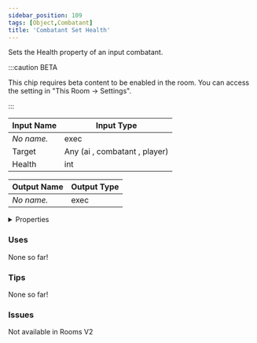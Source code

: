 ```yaml
---
sidebar_position: 109
tags: [Object,Combatant]
title: 'Combatant Set Health'
---
```


Sets the Health property of an input combatant.

:::caution BETA

This chip requires beta content to be enabled in the room. You can access the setting in "This Room -> Settings".

:::


<EsbSvg />

| Input Name | Input Type |
|-----------|-----------|
| *No name.* | exec |
| Target | Any (ai , combatant , player) |
| Health | int |

| Output Name | Output Type |
|-----------|-----------|
| *No name.* | exec |


<details>
  <summary>Properties</summary>
  <div>
    <div>
    <table>
      <thead>
        <tr>
          <th>Is beta required?</th>
          <th>✅</th>
        </tr>
        <tr>
          <th>Is this chip a trolling risk?</th>
          <th>❌</th>
        </tr>
        <tr>
          <th>Is this chip a role assignment risk?</th>
          <th>❌</th>
        </tr>
        <tr>
          <th>Chip UUID</th>
          <th>3dc4807f-2acd-446d-928f-5d301d0795d6</th>
        </tr>
      </thead>
    </table>
    </div>
  </div>
</details>

### Uses

None so far!

### Tips

None so far!

### Issues

Not available in Rooms V2
